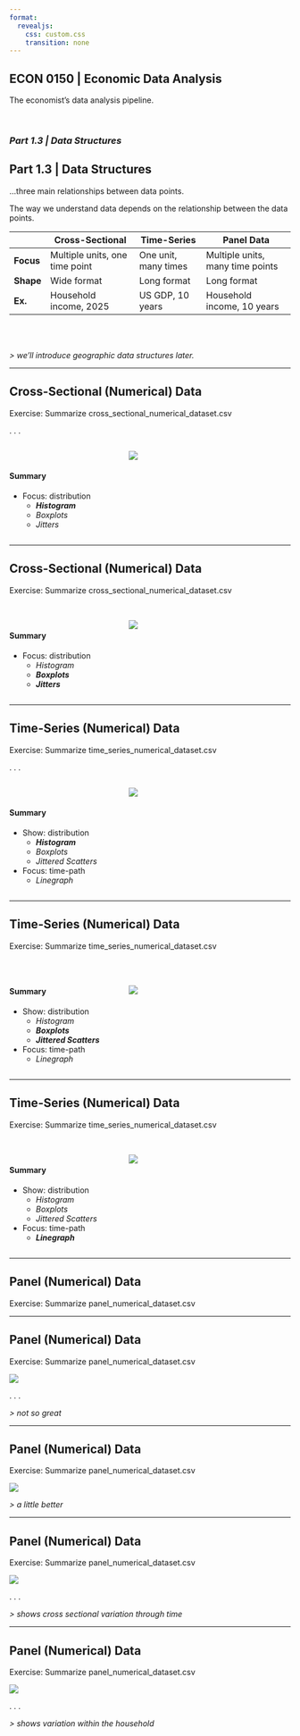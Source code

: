 ```yaml
---
format:
  revealjs:
    css: custom.css
    transition: none
---
```


## ECON 0150 | Economic Data Analysis {.center}
<p class="subheader-center">The economist's data analysis pipeline.</p>

<br> 

### *Part 1.3 | Data Structures*

## Part 1.3 | Data Structures
<p class="subheader">...three main relationships between data points.</p>

The way we understand data depends on the relationship between the data points.

| | Cross-Sectional | Time-Series | Panel Data |
|-|----|---|----|
| **Focus** | Multiple units, one time point | One unit, many times | Multiple units, many time points |
| **Shape** | Wide format | Long format | Long format |
| **Ex.** | Household income, 2025 | US GDP,   10 years | Household income, 10 years |

<br><br>

*> we'll introduce geographic data structures later.*


---

## Cross-Sectional (Numerical) Data
<p class="subheader">Exercise: Summarize cross_sectional_numerical_dataset.csv</p>

. . .

::: {.columns}
::: {.column width="40%"}

<br>

#### Summary

- Focus: distribution
  - ***Histogram***
  - *Boxplots*
  - *Jitters*
:::

::: {.column width="60%"}
![](../Examples/Part_1_0/i/Part_1_2_Continuous_Numerical_Exercise.png)

:::
:::

---

## Cross-Sectional (Numerical) Data
<p class="subheader">Exercise: Summarize cross_sectional_numerical_dataset.csv</p>

::: {.columns}
::: {.column width="40%"}

<br>

#### Summary

- Focus: distribution
  - *Histogram*
  - ***Boxplots***
  - ***Jitters***
:::

::: {.column width="60%"}
<br>
![](../Examples/Part_1_0/i/Part_1_2_Continuous_Numerical_Jitter_Boxplot_Exercise.png)

:::
:::

---

## Time-Series (Numerical) Data
<p class="subheader">Exercise: Summarize time_series_numerical_dataset.csv</p>

. . .

::: {.columns}
::: {.column width="40%"}

<br>

#### Summary

- Show: distribution
  - ***Histogram***
  - *Boxplots*
  - *Jittered Scatters*
- Focus: time-path
  - *Linegraph*
:::

::: {.column width="60%"}
![](../Examples/Part_1_0/i/Part_1_3_Time_Series_Histogram.png)

:::
:::

---

## Time-Series (Numerical) Data
<p class="subheader">Exercise: Summarize time_series_numerical_dataset.csv</p>

::: {.columns}
::: {.column width="40%"}

<br>

#### Summary

- Show: distribution
  - *Histogram*
  - ***Boxplots***
  - ***Jittered Scatters***
- Focus: time-path
  - *Linegraph*
:::

::: {.column width="60%"}
<br><br>
![](../Examples/Part_1_0/i/Part_1_3_Time_Series_Box_Scatter.png)
:::
:::

---

## Time-Series (Numerical) Data
<p class="subheader">Exercise: Summarize time_series_numerical_dataset.csv</p>

::: {.columns}
::: {.column width="40%"}

<br>

#### Summary

- Show: distribution
  - *Histogram*
  - *Boxplots*
  - *Jittered Scatters*
- Focus: time-path
  - ***Linegraph***
:::

::: {.column width="60%"}
<br>
![](../Examples/Part_1_0/i/Part_1_3_Time_Series_Line_Smooth.png)
:::
:::

---

## Panel (Numerical) Data
<p class="subheader">Exercise: Summarize panel_numerical_dataset.csv</p>

---

## Panel (Numerical) Data
<p class="subheader">Exercise: Summarize panel_numerical_dataset.csv</p>

![](../Examples/Part_1_0/i/Part_1_3_Panel_Line.png){fig-align="center"}

. . . 

*> not so great*

---

## Panel (Numerical) Data
<p class="subheader">Exercise: Summarize panel_numerical_dataset.csv</p>

![](../Examples/Part_1_0/i/Part_1_3_Panel_Line_Highlight.png){fig-align="center"}

*> a little better*

---

## Panel (Numerical) Data
<p class="subheader">Exercise: Summarize panel_numerical_dataset.csv</p>

![](../Examples/Part_1_0/i/Part_1_3_Panel_Boxplot_Year.png){fig-align="center"}

. . . 

*> shows cross sectional variation through time*

---

## Panel (Numerical) Data
<p class="subheader">Exercise: Summarize panel_numerical_dataset.csv</p>

![](../Examples/Part_1_0/i/Part_1_3_Panel_Boxplot_Household.png){fig-align="center"}

. . . 

*> shows variation within the household*
